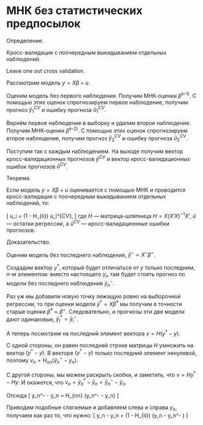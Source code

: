 # МНК без статистических предпосылок {#ols_wo_stats}


Определение. 

Кросс-валидация с поочередным выкидыванием отдельных наблюдений.

Leave one out cross validation.

Рассмотрим модель $y=X\beta + u$. 

Оценим модель без первого наблюдения. Получим МНК-оценки $\hat\beta^{(-1)}$.
С помощью этих оценок спрогнозируем первое наблюдение, получим прогноз $\hat y_1^{CV}$ и ошибку прогноза $\hat u_1^{CV}$.

Вернём первое наблюдение в выборку и удалим второе наблюдение. Получим МНК-оценки $\hat\beta^{(-2)}$.
С помощью этих оценок спрогнозируем второе наблюдение, получим прогноз $\hat y_2^{CV}$ и ошибку прогноза $\hat u_2^{CV}$.

Поступим так с каждым наблюдением. На выходе получим вектор кросс-валидационных прогнозов $\hat y^{CV}$ и вектор кросс-валидационных ошибок прогнозов $\hat u^{CV}$.


Теорема. 

Если модель $y=X\beta + u$ оценивается с помощью МНК и проводится кросс-валидации с поочередным выкидыванием отдельных наблюдений, то:

\[
\hat u_i = (1 - H_{ii}) \cdot \hat u_i^{CV},
\]
где $H$ — матрица-шляпница $H = X(X'X)^{-1}X'$, $\hat u$ — остатки регрессии, а $\hat u^{CV}$ — кросс-валидационные ошибки прогнозов.

Доказательство. 

Оценим модель без последнего наблюдения, $\hat y^{-} = X^{-} \hat\beta^{-}$. 

Создадим вектор $y^{*}$, который будет отличаться от $y$ только последним, $n$-м элементом:
вместо настоящего $y_n$ там будет стоять прогноз по модели без последнего наблюдения $\hat y^{-}_n$.

Раз уж мы добавили новую точку лежащую ровно на выборочной регрессии, то при оценки модели
$\hat y^* = X \hat \beta^*$ мы получим в точности старые оценки $\hat \beta^* = \hat \beta^-$. 
Следовательно, и прогнозы эти две модели дают одинаковые, $\hat y_i^* = \hat y_i^-$.

А теперь посмотрим на последний элемент вектора $v = H (y^* - y)$.

С одной стороны, он равен последней строке матрицы $H$ умножить на вектор $(y^* - y)$. 
В векторе $(y^* - y)$ только последний элемент ненулевой, поэтому $v_n = H_{nn} (\hat y^{-}_n - y_n)$.

С другой стороны, мы можем раскрыть скобки, и заметить, что $v = Hy^* - Hy$. 
И окажется, что $v_n = \hat y_n^* - \hat y_n = \hat y_n^- - \hat y_n$.

Отсюда
\[
 \hat y_n^- - \hat y_n = H_{nn} (\hat y_n^- - y_n)
\]

Приводим подобные слагаемые и добавляем слева и справа $y_n$, получаем как раз то, что нужно:
\[
y_n - \hat y_n   = (1 - H_{ii}) (y_n - \hat y_n^- )
\]



